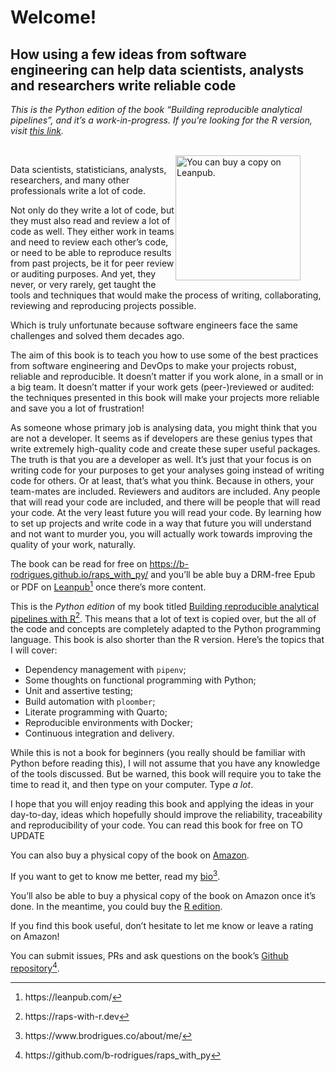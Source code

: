 # Welcome! {.unnumbered}
## How using a few ideas from software engineering can help data scientists, analysts and researchers write reliable code

*This is the Python edition of the book "Building reproducible analytical
pipelines", and it's a work-in-progress. If you're looking for the R version,
visit [this link](https://www.raps-with-r.dev).*

::: {.content-hidden when-format="pdf"}
<figure>
  <a href = "https://leanpub.com/raps-with-python">  
    <img style="float: right; clear: right" height="200" src="https://d2sofvawe08yqg.cloudfront.net/raps-with-r/s_hero2x?1676902653" alt="You can buy a copy on Leanpub."></img>
</a>
</figure>
:::

Data scientists, statisticians, analysts, researchers, and many other
professionals write a lot of code.

Not only do they write a lot of code, but they must also read and review a lot
of code as well. They either work in teams and need to review each other’s code,
or need to be able to reproduce results from past projects, be it for peer
review or auditing purposes. And yet, they never, or very rarely, get taught the
tools and techniques that would make the process of writing, collaborating,
reviewing and reproducing projects possible.

Which is truly unfortunate because software engineers face the same challenges
and solved them decades ago.

The aim of this book is to teach you how to use some of the best practices from
software engineering and DevOps to make your projects robust, reliable and
reproducible. It doesn’t matter if you work alone, in a small or in a big team.
It doesn’t matter if your work gets (peer-)reviewed or audited: the techniques
presented in this book will make your projects more reliable and save you a lot
of frustration!

As someone whose primary job is analysing data, you might think that you are not
a developer. It seems as if developers are these genius types that write
extremely high-quality code and create these super useful packages. The truth is
that you are a developer as well. It’s just that your focus is on writing code
for your purposes to get your analyses going instead of writing code for others.
Or at least, that’s what you think. Because in others, your team-mates are
included. Reviewers and auditors are included. Any people that will read your
code are included, and there will be people that will read your code. At the
very least future you will read your code. By learning how to set up projects
and write code in a way that future you will understand and not want to murder
you, you will actually work towards improving the quality of your work,
naturally.

The book can be read for free on
[https://b-rodrigues.github.io/raps_with_py/](https://b-rodrigues.github.io/raps_with_py/)
and you'll be able buy a DRM-free Epub or PDF on
[Leanpub](https://leanpub.com/)^[https://leanpub.com/] once there's more
content.

This is the *Python edition* of my book titled [Building reproducible analytical
pipelines with R](https://raps-with-r.dev)^[https://raps-with-r.dev]. This means
that a lot of text is copied over, but the all of the code and concepts are
completely adapted to the Python programming language. This book is also
shorter than the R version. Here's the topics that I will cover:

- Dependency management with `pipenv`;
- Some thoughts on functional programming with Python;
- Unit and assertive testing;
- Build automation with `ploomber`;
- Literate programming with Quarto;
- Reproducible environments with Docker;
- Continuous integration and delivery.

While this is not a book for beginners (you really should be familiar with
Python before reading this), I will not assume that you have any knowledge of
the tools discussed. But be warned, this book will require you to take the time
to read it, and then type on your computer. Type *a lot*.

I hope that you will enjoy reading this book and applying the ideas in your
day-to-day, ideas which hopefully should improve the reliability, traceability
and reproducibility of your code. You can read this book for free on
TO UPDATE

::: {.content-hidden when-format="pdf"}
You can also buy a physical copy of the book on [Amazon](https://www.amazon.com/dp/B0C87H6MGF/).
:::

If you want to get to know me better, read my
[bio](https://www.brodrigues.co/about/me/)^[https://www.brodrigues.co/about/me/].

::: {.content-hidden when-format="pdf"}
You'll also be able to buy a physical copy of the book on Amazon once it's done. In the
meantime, you could buy the [R edition](https://www.amazon.com/dp/B0C87H6MGF/).

If you find this book useful, don’t hesitate to let me know or leave a rating on
Amazon!
:::

You can submit issues, PRs and ask questions on the book’s
[Github repository](https://github.com/b-rodrigues/raps_with_py)^[https://github.com/b-rodrigues/raps_with_py].
